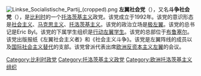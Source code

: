 [[File:Linkse_Socialistische_Partij_(cropped).png|thumb]]
'''左翼社会党'''（{{lang-nl|Linkse Socialistische Partij}}），又名'''斗争社会党'''（{{lang-fr|Parti Socialiste de Lutte}}），是[[比利时|比利时]]的一个[[托洛茨基主义|托洛茨基主义]]政党。该党成立于1992年。该党的意识形态是[[社会主义|社会主义]]、[[马克思主义|马克思主义]]、[[托洛茨基主义|托洛茨基主义]]。该党的政治立场是[[极左翼|极左翼]]。该党的总书记是Eric Byl。该党的下属学生组织是[[行动左翼学生|行动左翼学生]]。该党的总部位于[[布鲁塞尔|布鲁塞尔]]。该党出版报纸《左翼社会主义者》和《社会主义斗争》。该党是左翼阵线的成员以及[[国际社会主义替代|国际社会主义替代]]的支部。该党曾派代表出席[[欧洲反资本主义左翼|欧洲反资本主义左翼]]的会议。

[[Category:比利时政党|Category:比利时政党]]
[[Category:托洛茨基主义政党|Category:托洛茨基主义政党]]
[[Category:欧洲托洛茨基主义组织|Category:欧洲托洛茨基主义组织]]